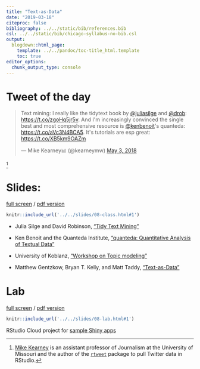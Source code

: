 ```yaml
---
title: "Text-as-Data"
date: "2019-03-18"
citeproc: false
bibliography: ../../static/bib/references.bib
csl: ../../static/bib/chicago-syllabus-no-bib.csl
output:
  blogdown::html_page:
    template: ../../pandoc/toc-title_html.template
    toc: true
editor_options: 
  chunk_output_type: console
---
```


# Tweet of the day

<blockquote class="twitter-tweet" data-conversation="none" data-lang="en"><p lang="en" dir="ltr">Text mining: I really like the tidytext book by <a href="https://twitter.com/juliasilge?ref_src=twsrc%5Etfw">@juliasilge</a> and <a href="https://twitter.com/drob?ref_src=twsrc%5Etfw">@drob</a>: <a href="https://t.co/zgoHq5jr5v">https://t.co/zgoHq5jr5v</a>. And I&#39;m increasingly convinced the single best and most comprehensive resource is <a href="https://twitter.com/kenbenoit?ref_src=twsrc%5Etfw">@kenbenoit</a>&#39;s quanteda: <a href="https://t.co/aVc3N4BCA5">https://t.co/aVc3N4BCA5</a>. It&#39;s tutorials are esp great: <a href="https://t.co/XB5km9OAZm">https://t.co/XB5km9OAZm</a></p>&mdash; Mike Kearney📊 (@kearneymw) <a href="https://twitter.com/kearneymw/status/991861570174058497?ref_src=twsrc%5Etfw">May 3, 2018</a></blockquote>
<script async src="https://platform.twitter.com/widgets.js" charset="utf-8"></script>^[[Mike Kearney](https://mikewk.com/) is an assistant professor of Journalism at the University of Missouri and the author of the [`rtweet`](https://rtweet.info/) package to pull Twitter data in RStudio.]


# Slides:

[full screen](../../slides/08-class.html#1) / [pdf version](https://github.com/wesslen/dsba5122-spring2019/raw/master/public/files/dsba5122-spring2019-08-class.pdf)

```r
knitr::include_url('../../slides/08-class.html#1')
```

- <i class="fas fa-book"></i> Julia Silge and David Robinson, ["Tidy Text Mining"](https://www.tidytextmining.com/)

- <i class="fas fa-external-link-square-alt"></i> Ken Benoit and the Quanteda Institute, ["quanteda: Quantitative Analysis of Textual Data"](https://quanteda.io/)

- <i class="fas fa-external-link-square-alt"></i> University of Koblanz, ["Workshop on Topic modeling"](http://topicmodels.west.uni-koblenz.de/#toolbox)

- <i class="fas fa-external-link-square-alt"></i> Matthew Gentzkow, Bryan T. Kelly, and Matt Taddy, ["Text-as-Data"](https://web.stanford.edu/~gentzkow/research/text-as-data.pdf)

# Lab

[full screen](../../slides/08-lab.html#1) / [pdf version](https://github.com/wesslen/dsba5122-spring2019/raw/master/public/files/dsba5122-spring2019-08-lab.pdf)

```r
knitr::include_url('../../slides/08-lab.html#1')
```

RStudio Cloud project for [sample Shiny apps](https://rstudio.cloud/spaces/7976/project/256282)
